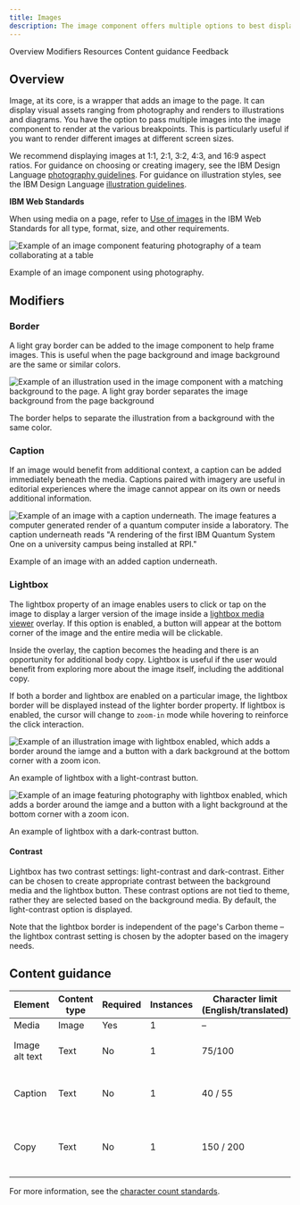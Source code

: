 ```yaml
---
title: Images
description: The image component offers multiple options to best display imagery in the page.
---
```



<ComponentDescription name="Image" type="ui" />

<AnchorLinks>
  <AnchorLink>Overview</AnchorLink>
  <AnchorLink>Modifiers</AnchorLink>
  <AnchorLink>Resources</AnchorLink>
  <AnchorLink>Content guidance</AnchorLink>
  <AnchorLink>Feedback</AnchorLink>
</AnchorLinks>

## Overview

<Row>
<Column  colLg={8} colMd={8} colSm={4}>

Image, at its core, is a wrapper that adds an image to the page. It can display visual assets ranging from photography and renders to illustrations and diagrams. You have the option to pass multiple images into the
image component to render at the various breakpoints. This is particularly useful if you want to render different images
at different screen sizes.

We recommend displaying images at 1:1, 2:1, 3:2, 4:3, and 16:9 aspect ratios. For guidance on choosing or creating imagery,
see the IBM Design Language [photography guidelines](https://www.ibm.com/design/language/photography/overview). For guidance on illustration styles, see the IBM Design Language [illustration guidelines](https://www.ibm.com/design/language/illustration/overview/).

</Column>

<Column colMd={2} colLg={3} offsetMd={1} offsetLg={1}>
  <Aside>

**IBM Web Standards**

When using media on a page, refer to
[Use of images](https://w3.ibm.com/w3publisher/ibm-web-standards-external/standards-mandatory/page-layout-design) in the
IBM Web Standards for all type, format, size, and other requirements.

  </Aside>
</Column>

</Row>

<Row>
<Column colMd={8} colLg={8}>

![Example of an image component featuring photography of a team collaborating at a table](../../images/component/image/image-overview.png)

<Caption>Example of an image component using photography.</Caption>

</Column>
</Row>

## Modifiers

### Border

A light gray border can be added to the image component to help frame images. This is useful when the page
background and image background are the same or similar colors.

<Row>
<Column colMd={8} colLg={8}>

![Example of an illustration used in the image component with a matching background to the page. A light gray border separates the image background from the page background](../../images/component/image/image-modifier-border.png)

</Column>
</Row>
<Caption>The border helps to separate the illustration from a background with the same color.</Caption>

<ResourceLinks name="Image" type="ui" multiComponent />

### Caption

If an image would benefit from additional context, a caption can be added immediately beneath the media. Captions paired with imagery are useful in editorial experiences where the image cannot appear on its own or needs additional information.

<Row>
<Column colMd={8} colLg={8}>

![Example of an image with a caption underneath. The image features a computer generated render of a quantum computer inside a laboratory. The caption underneath reads "A rendering of the first IBM Quantum System One on a university campus being installed at RPI."](../../images/component/image/image-modifier-caption.png)

</Column>
</Row>
<Caption>Example of an image with an added caption underneath.</Caption>

### Lightbox

The lightbox property of an image enables users to click or tap on the image to display a larger version of the image inside a [lightbox media viewer](https://www.ibm.com/standards/carbon/components/lightbox-media-viewer) overlay. If this option is enabled, a button will appear at the bottom corner of the image and the entire media will be clickable.

Inside the overlay, the caption becomes the heading and there is an opportunity for additional body copy. Lightbox is useful if the user would benefit from exploring more about the image itself, including the additional copy.

If both a border and lightbox are enabled on a particular image, the lightbox border will be displayed instead of the lighter border property. If lightbox is enabled, the cursor will change to `zoom-in` mode while hovering to reinforce the click interaction.

<Row>

<Column colMd={6} colLg={6}>

![Example of an illustration image with lightbox enabled, which adds a border around the iamge and a button with a dark background at the bottom corner with a zoom icon.](../../images/component/image/image-modifier-lightbox-01.png)

<Caption>An example of lightbox with a light-contrast button.</Caption>

</Column>

<Column colMd={6} colLg={6}>

![Example of an image featuring photography with lightbox enabled, which adds a border around the iamge and a button with a light background at the bottom corner with a zoom icon.](../../images/component/image/image-modifier-lightbox-02.png)

<Caption>An example of lightbox with a dark-contrast button.</Caption>

</Column>

</Row>

#### Contrast

Lightbox has two contrast settings: light-contrast and dark-contrast. Either can be chosen to create appropriate contrast between the background media and the lightbox button. These contrast options are not tied to theme, rather they are selected based on the background media. By default, the light-contrast option is displayed.

Note that the lightbox border is independent of the page's Carbon theme – the lightbox contrast setting is chosen by the adopter based on the imagery needs.

<ResourceLinks name="Image" type="ui" />

## Content guidance

| Element        | Content type | Required | Instances | Character limit <br/>(English/translated) | Notes/Options                                                 |
| -------------- | ------------ | -------- | --------- | ----------------------------------------- | ------------------------------------------------------------- |
| Media          | Image        | Yes      | 1         | –                                         | –                                                             |
| Image alt text | Text         | No       | 1         | 75/100                                    | Image description for accessibility.                          |
| Caption        | Text         | No       | 1         | 40 / 55                                   | Becomes heading in lightbox media viewer.                     |
| Copy           | Text         | No       | 1         | 150 / 200                                 | This is only shown in the lightbox media viewer (if enabled). |

For more information, see the [character count standards](https://www.ibm.com/standards/carbon/guidelines/content#character-count-standards).

<ComponentFooter name="Image" type="ui" />
